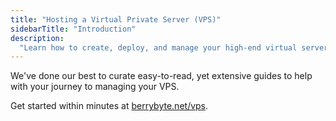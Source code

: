 ```yaml
---
title: "Hosting a Virtual Private Server (VPS)"
sidebarTitle: "Introduction"
description:
  "Learn how to create, deploy, and manage your high-end virtual server."
---
```


We've done our best to curate easy-to-read, yet extensive guides to help with
your journey to managing your VPS.

Get started within minutes at [berrybyte.net/vps](https://berrybyte.net/vps/).
